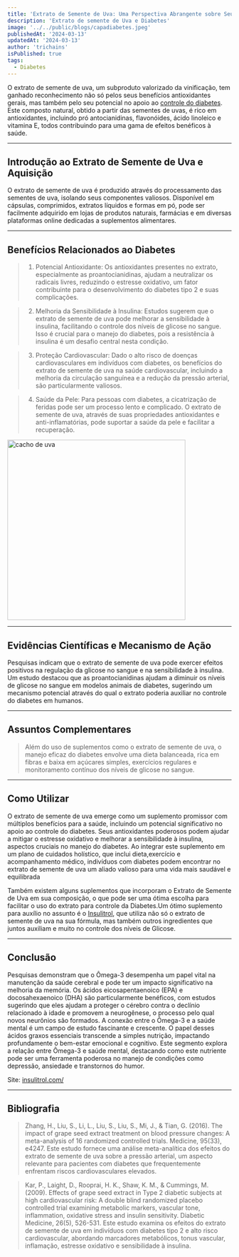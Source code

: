 ```yaml
---
title: 'Extrato de Semente de Uva: Uma Perspectiva Abrangente sobre Seus Benefícios e o Controle do Diabetes'
description: 'Extrato de semente de Uva e Diabetes'
image: '../../public/blogs/capadiabetes.jpeg'
publishedAt: '2024-03-13'
updatedAt: '2024-03-13'
author: 'trichains'
isPublished: true
tags:
  - Diabetes
---
```


O extrato de semente de uva, um subproduto valorizado da vinificação, tem ganhado reconhecimento não só pelos seus benefícios antioxidantes gerais, mas também pelo seu potencial no apoio ao [controle do diabetes](https://insulitrol.com/?utm_source=backlink1-insulitrol). Este composto natural, obtido a partir das sementes de uvas, é rico em antioxidantes, incluindo pró antocianidinas, flavonóides, ácido linoleico e vitamina E, todos contribuindo para uma gama de efeitos benéficos à saúde.

---

## Introdução ao Extrato de Semente de Uva e Aquisição

O extrato de semente de uva é produzido através do processamento das sementes de uva, isolando seus componentes valiosos. Disponível em cápsulas, comprimidos, extratos líquidos e formas em pó, pode ser facilmente adquirido em lojas de produtos naturais, farmácias e em diversas plataformas online dedicadas a suplementos alimentares.

---

## Benefícios Relacionados ao Diabetes

> 1. Potencial Antioxidante: Os antioxidantes presentes no extrato, especialmente as proantocianidinas, ajudam a neutralizar os radicais livres, reduzindo o estresse oxidativo, um fator contribuinte para o desenvolvimento do diabetes tipo 2 e suas complicações.

> 2. Melhoria da Sensibilidade à Insulina: Estudos sugerem que o extrato de semente de uva pode melhorar a sensibilidade à insulina, facilitando o controle dos níveis de glicose no sangue. Isso é crucial para o manejo do diabetes, pois a resistência à insulina é um desafio central nesta condição.

> 3. Proteção Cardiovascular: Dado o alto risco de doenças cardiovasculares em indivíduos com diabetes, os benefícios do extrato de semente de uva na saúde cardiovascular, incluindo a melhoria da circulação sanguínea e a redução da pressão arterial, são particularmente valiosos.

> 4. Saúde da Pele: Para pessoas com diabetes, a cicatrização de feridas pode ser um processo lento e complicado. O extrato de semente de uva, através de suas propriedades antioxidantes e anti-inflamatórias, pode suportar a saúde da pele e facilitar a recuperação.

<Image
  src="/blog/blogs/uva.png"
  width="400"
  height="404"
  alt="cacho de uva"
  sizes="100vw"
/>

---

## Evidências Científicas e Mecanismo de Ação

Pesquisas indicam que o extrato de semente de uva pode exercer efeitos positivos na regulação da glicose no sangue e na sensibilidade à insulina. Um estudo destacou que as proantocianidinas ajudam a diminuir os níveis de glicose no sangue em modelos animais de diabetes, sugerindo um mecanismo potencial através do qual o extrato poderia auxiliar no controle do diabetes em humanos.

---

## Assuntos Complementares

> Além do uso de suplementos como o extrato de semente de uva, o manejo eficaz do diabetes envolve uma dieta balanceada, rica em fibras e baixa em açúcares simples, exercícios regulares e monitoramento contínuo dos níveis de glicose no sangue.

---

## Como Utilizar

O extrato de semente de uva emerge como um suplemento promissor com múltiplos benefícios para a saúde, incluindo um potencial significativo no apoio ao controle do diabetes. Seus antioxidantes poderosos podem ajudar a mitigar o estresse oxidativo e melhorar a sensibilidade à insulina, aspectos cruciais no manejo do diabetes. Ao integrar este suplemento em um plano de cuidados holístico, que inclui dieta,exercício e acompanhamento médico, indivíduos com diabetes podem encontrar no extrato de semente de uva um aliado valioso para uma vida mais saudável e equilibrada

Também existem alguns suplementos que incorporam o Extrato de Semente de Uva em sua composição, o que pode ser uma ótima escolha para facilitar o uso do extrato para controle da Diabetes.Um ótimo suplemento para auxílio no assunto é o [Insulitrol](https://insulitrol.com/?utm_source=backlink1-insulitrol), que utiliza não só o extrato de semente de uva na sua fórmula, mas também outros ingredientes que juntos auxiliam e muito no controle dos níveis de Glicose.

---

## Conclusão

Pesquisas demonstram que o Ômega-3 desempenha um papel vital na manutenção da saúde cerebral e pode ter um impacto significativo na melhoria da memória. Os ácidos eicosapentaenoico (EPA) e docosahexaenoico (DHA) são particularmente benéficos, com estudos sugerindo que eles ajudam a proteger o cérebro contra o declínio relacionado à idade e promovem a neurogênese, o processo pelo qual novos neurônios são formados.
A conexão entre o Ômega-3 e a saúde mental é um campo de estudo fascinante e crescente. O papel desses ácidos graxos essenciais transcende a simples nutrição, impactando profundamente o bem-estar emocional e cognitivo. Este segmento explora a relação entre Ômega-3 e saúde mental, destacando como este nutriente pode ser uma ferramenta poderosa no manejo de condições como depressão, ansiedade e transtornos do humor.

Site: [insulitrol.com/](https://insulitrol.com/?utm_source=backlink1-insulitrol)

---

## Bibliografia

> Zhang, H., Liu, S., Li, L., Liu, S., Liu, S., Mi, J., & Tian, G. (2016). The impact of grape seed extract treatment on blood pressure changes: A meta-analysis of 16 randomized controlled trials. Medicine, 95(33), e4247. Este estudo fornece uma análise meta-analítica dos efeitos do extrato de semente de uva sobre a pressão arterial, um aspecto relevante para pacientes com diabetes que frequentemente enfrentam riscos cardiovasculares elevados.

> Kar, P., Laight, D., Rooprai, H. K., Shaw, K. M., & Cummings, M. (2009). Effects of grape seed extract in Type 2 diabetic subjects at high cardiovascular risk: A double blind randomized placebo controlled trial examining metabolic markers, vascular tone, inflammation, oxidative stress and insulin sensitivity. Diabetic Medicine, 26(5), 526-531. Este estudo examina os efeitos do extrato de semente de uva em indivíduos com diabetes tipo 2 e alto risco cardiovascular, abordando marcadores metabólicos, tonus vascular, inflamação, estresse oxidativo e sensibilidade à insulina.
